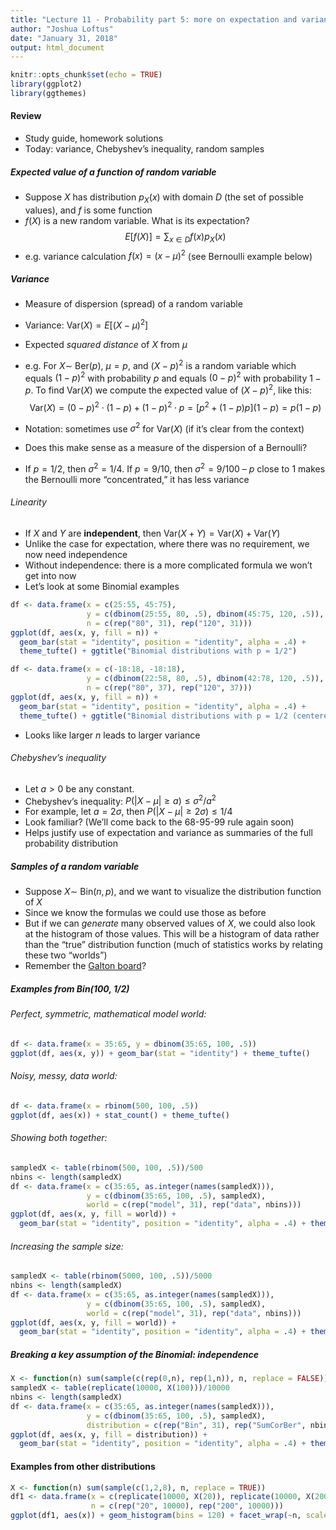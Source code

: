 ```yaml
---
title: "Lecture 11 - Probability part 5: more on expectation and variance"
author: "Joshua Loftus"
date: "January 31, 2018"
output: html_document
---
```


```r
knitr::opts_chunk$set(echo = TRUE)
library(ggplot2)
library(ggthemes)
```

#### Review

- Study guide, homework solutions
- Today: variance, Chebyshev's inequality, random samples

##### Expected value of a function of random variable

- Suppose $X$ has distribution $p_X(x)$ with domain $D$ (the set of possible values), and $f$ is some function
- $f(X)$ is a new random variable. What is its expectation?
$$E[f(X)] = \sum_{x \in D} f(x) p_X(x)$$
- e.g. variance calculation $f(x) = (x-\mu)^2$ (see Bernoulli example below)

##### Variance

- Measure of dispersion (spread) of a random variable
- Variance: $\text{Var}(X) = E[(X - \mu)^2]$
- Expected *squared distance* of $X$ from $\mu$

- e.g. For $X \sim$ Ber($p$), $\mu = p$, and $(X - p)^2$ is a random variable which equals $(1-p)^2$ with probability $p$ and equals $(0-p)^2$ with probability $1-p$. To find $\text{Var}(X)$ we compute the expected value of $(X-p)^2$, like this:
$$
\text{Var}(X) = (0-p)^2 \cdot (1-p) + (1-p)^2 \cdot p = [p^2 + (1-p)p](1-p) = p(1-p)
$$
- Notation: sometimes use $\sigma^2$ for $\text{Var}(X)$ (if it's clear from the context)
- Does this make sense as a measure of the dispersion of a Bernoulli?
- If $p = 1/2$, then $\sigma^2 = 1/4$. If $p = 9/10$, then $\sigma^2 = 9/100$ -- $p$ close to 1 makes the Bernoulli more "concentrated," it has less variance

###### Linearity

- If $X$ and $Y$ are **independent**, then $\text{Var}(X+Y) = \text{Var}(X) + \text{Var}(Y)$
- Unlike the case for expectation, where there was no requirement, we now need independence
- Without independence: there is a more complicated formula we won't get into now
- Let's look at some Binomial examples

```r
df <- data.frame(x = c(25:55, 45:75),
                 y = c(dbinom(25:55, 80, .5), dbinom(45:75, 120, .5)),
                 n = c(rep("80", 31), rep("120", 31)))
ggplot(df, aes(x, y, fill = n)) + 
  geom_bar(stat = "identity", position = "identity", alpha = .4) + 
  theme_tufte() + ggtitle("Binomial distributions with p = 1/2")
```

```r
df <- data.frame(x = c(-18:18, -18:18),
                 y = c(dbinom(22:58, 80, .5), dbinom(42:78, 120, .5)),
                 n = c(rep("80", 37), rep("120", 37)))
ggplot(df, aes(x, y, fill = n)) + 
  geom_bar(stat = "identity", position = "identity", alpha = .4) + 
  theme_tufte() + ggtitle("Binomial distributions with p = 1/2 (centered)")
```

- Looks like larger $n$ leads to larger variance

###### Chebyshev's inequality

- Let $a > 0$ be any constant.
- Chebyshev's inequality: $P(|X - \mu| \geq a) \leq \sigma^2/a^2$
- For example, let $a = 2\sigma$, then $P(|X - \mu| \geq 2\sigma) \leq 1/4$
- Look familiar? (We'll come back to the 68-95-99 rule again soon)
- Helps justify use of expectation and variance as summaries of the full probability distribution

##### Samples of a random variable

- Suppose $X \sim$ Bin($n,p$), and we want to visualize the distribution function of $X$
- Since we know the formulas we could use those as before
- But if we can *generate* many observed values of $X$, we could also look at the histogram of those values. This will be a histogram of data rather than the "true" distribution function (much of statistics works by relating these two "worlds")
- Remember the [Galton board](https://en.wikipedia.org/wiki/Galton_board)?

##### Examples from Bin(100, 1/2)

###### Perfect, symmetric, mathematical model world:

```r
df <- data.frame(x = 35:65, y = dbinom(35:65, 100, .5))
ggplot(df, aes(x, y)) + geom_bar(stat = "identity") + theme_tufte()
```

###### Noisy, messy, data world:

```r
df <- data.frame(x = rbinom(500, 100, .5))
ggplot(df, aes(x)) + stat_count() + theme_tufte()
```

###### Showing both together:

```r
sampledX <- table(rbinom(500, 100, .5))/500
nbins <- length(sampledX)
df <- data.frame(x = c(35:65, as.integer(names(sampledX))),
                 y = c(dbinom(35:65, 100, .5), sampledX),
                 world = c(rep("model", 31), rep("data", nbins)))
ggplot(df, aes(x, y, fill = world)) + 
  geom_bar(stat = "identity", position = "identity", alpha = .4) + theme_tufte()
```

###### Increasing the sample size:

```r
sampledX <- table(rbinom(5000, 100, .5))/5000
nbins <- length(sampledX)
df <- data.frame(x = c(35:65, as.integer(names(sampledX))),
                 y = c(dbinom(35:65, 100, .5), sampledX),
                 world = c(rep("model", 31), rep("data", nbins)))
ggplot(df, aes(x, y, fill = world)) + 
  geom_bar(stat = "identity", position = "identity", alpha = .4) + theme_tufte()
```

##### Breaking a key assumption of the Binomial: independence

```r
X <- function(n) sum(sample(c(rep(0,n), rep(1,n)), n, replace = FALSE))
sampledX <- table(replicate(10000, X(100)))/10000
nbins <- length(sampledX)
df <- data.frame(x = c(35:65, as.integer(names(sampledX))),
                 y = c(dbinom(35:65, 100, .5), sampledX),
                 distribution = c(rep("Bin", 31), rep("SumCorBer", nbins)))
ggplot(df, aes(x, y, fill = distribution)) + 
  geom_bar(stat = "identity", position = "identity", alpha = .4) + theme_tufte()
```

#### Examples from other distributions

```r
X <- function(n) sum(sample(c(1,2,8), n, replace = TRUE))
df1 <- data.frame(x = c(replicate(10000, X(20)), replicate(10000, X(200))),
                  n = c(rep("20", 10000), rep("200", 10000)))
ggplot(df1, aes(x)) + geom_histogram(bins = 120) + facet_wrap(~n, scales = "free") + theme_tufte()
```